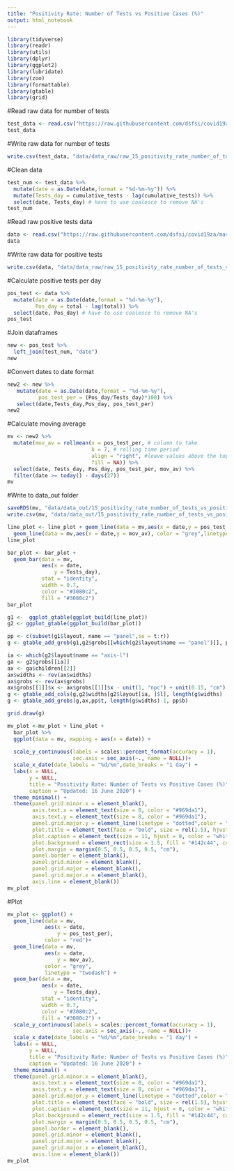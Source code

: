 ```yaml
---
title: "Positivity Rate: Number of Tests vs Positive Cases (%)"
output: html_notebook
---
```


```r
library(tidyverse)
library(readr)
library(utils)
library(dplyr)
library(ggplot2)
library(lubridate)
library(zoo)
library(formattable)
library(gtable)
library(grid)
```

#Read raw data for number of tests 
```r
test_data <- read.csv("https://raw.githubusercontent.com/dsfsi/covid19za/master/data/covid19za_timeline_testing.csv", na.strings = "", fileEncoding = "UTF-8-BOM")
test_data
```

#Write raw data for number of tests
```r
write.csv(test_data, "data/data_raw/raw_15_positivity_rate_number_of_tests_vs_positive_cases_perc/raw_covid19za_test_data.csv")
```

#Clean data
```r
test_num <- test_data %>% 
  mutate(date = as.Date(date,format = "%d-%m-%y")) %>% 
  mutate(Tests_day = cumulative_tests - lag(cumulative_tests)) %>% 
  select(date, Tests_day) # have to use coalesce to remove NA's
test_num
```

#Read raw positive tests data
```r
data <- read.csv("https://raw.githubusercontent.com/dsfsi/covid19za/master/data/covid19za_provincial_cumulative_timeline_confirmed.csv",na.strings = "", fileEncoding = "UTF-8-BOM", stringsAsFactors = TRUE)
data
```


#Write raw data for positive tests
```r
write.csv(data, "data/data_raw/raw_15_positivity_rate_number_of_tests_vs_positive_cases_perc/raw_covid19za__positive_test_data.csv")
```

#Calculate positive tests per day
```r
pos_test <- data %>% 
  mutate(date = as.Date(date,format = "%d-%m-%y"),
         Pos_day = total - lag(total)) %>% 
  select(date, Pos_day) # have to use coalesce to remove NA's
pos_test
```

#Join dataframes
```r
new <- pos_test %>% 
  left_join(test_num, "date")
new
```

#Convert dates to date format
```r
new2 <- new %>% 
   mutate(date = as.Date(date,format = "%d-%m-%y"),
          pos_test_per = (Pos_day/Tests_day)*100) %>% 
   select(date,Tests_day,Pos_day, pos_test_per)
new2
```

#Calculate moving average 
```r
mv <- new2 %>% 
  mutate(mov_av = rollmean(x = pos_test_per, # column to take
                           k = 7, # rolling time period
                           align = "right", #leave values above the top
                           fill = NA)) %>% 
  select(date, Tests_day, Pos_day, pos_test_per, mov_av) %>% 
  filter(date >= today() - days(27))
mv
```

#Write to data_out folder
```r
saveRDS(mv, "data/data_out/15_positivity_rate_number_of_tests_vs_positive_cases_perc.rds")
write.csv(mv, "data/data_out/15_positivity_rate_number_of_tests_vs_positive_cases_perc.csv")
```

```r
line_plot <- line_plot + geom_line(data = mv,aes(x = date,y = pos_test_per),color = "red")+
  geom_line(data = mv,aes(x = date,y = mov_av), color = "grey",linetype = "twodash")
line_plot
```

```r
bar_plot <- bar_plot +
  geom_bar(data = mv, 
           aes(x = date,
               y = Tests_day),
           stat = "identity",
           width = 0.7,
           color = "#3080c2",
           fill = "#3080c2")
bar_plot
```
```r
g1 <-  ggplot_gtable(ggplot_build(line_plot))
g2 <- ggplot_gtable(ggplot_build(bar_plot))

pp <- c(subset(g1$layout, name == "panel",se = t:r))
g <- gtable_add_grob(g1,g2$grobs[[which(g2$layout$name == "panel")]], pp$t, pp$l,pp$b, pp$l)

ia <- which(g2$layout$name == "axis-l")
ga <- g2$grobs[[ia]]
ax <- ga$children[[2]]
ax$widths <- rev(ax$widths)
ax$grobs <- rev(ax$grobs)
ax$grobs[[1]]$x <- ax$grobs[[1]]$x - unit(1, "npc") + unit(0.15, "cm")
g <- gtable_add_cols(g,g2$widths[g2$layout[ia, ]$l], length(g$widths) - 1)
g <- gtable_add_grobs(g,ax,pp$t, length(g$widths)-1, pp$b)

grid.draw(g)
```


```r
mv_plot <-mv_plot + line_plot +
  bar_plot %>% 
  ggplot(data = mv, mapping = aes(x = date)) +
  
  scale_y_continuous(labels = scales::percent_format(accuracy = 1),
                     sec.axis = sec_axis(~., name = NULL))+
  scale_x_date(date_labels = "%d/%m",date_breaks = "1 day") +
  labs(x = NULL,
       y = NULL,
       title = "Positivity Rate: Number of Tests vs Positive Cases (%)",
       caption = "Updated: 16 June 2020") +
  theme_minimal() + 
  theme(panel.grid.minor.x = element_blank(), 
        axis.text.x = element_text(size = 8, color = "#969da1"),
        axis.text.y = element_text(size = 8, color = "#969da1"),
        panel.grid.major.y = element_line(linetype = "dotted",color = "lightblue"),
        plot.title = element_text(face = "bold", size = rel(1.5), hjust = 0.0, colour = "white"), 
        plot.caption = element_text(size = 11, hjust = 0, color = "white"),
        plot.background = element_rect(size = 1.5, fill = "#142c44", colour = "#969da1"),
        plot.margin = margin(0.5, 0.5, 0.5, 0.5, "cm"),
        panel.border = element_blank(),
        panel.grid.minor = element_blank(),
        panel.grid.major = element_blank(),
        panel.grid.major.x = element_blank(),
        axis.line = element_blank())
mv_plot

```


#Plot
```r
mv_plot <- ggplot() +
  geom_line(data = mv,
            aes(x = date,
                y = pos_test_per), 
            color = "red")+
  geom_line(data = mv, 
            aes(x = date,
                y = mov_av), 
            color = "grey",
            linetype = "twodash") +
  geom_bar(data = mv, 
           aes(x = date,
               y = Tests_day),
           stat = "identity",
           width = 0.7,
           color = "#3080c2",
           fill = "#3080c2") +
  scale_y_continuous(labels = scales::percent_format(accuracy = 1),
                     sec.axis = sec_axis(~., name = NULL))+
  scale_x_date(date_labels = "%d/%m",date_breaks = "1 day") +
  labs(x = NULL,
       y = NULL,
       title = "Positivity Rate: Number of Tests vs Positive Cases (%)",
       caption = "Updated: 16 June 2020") +
  theme_minimal() + 
  theme(panel.grid.minor.x = element_blank(), 
        axis.text.x = element_text(size = 8, color = "#969da1"),
        axis.text.y = element_text(size = 8, color = "#969da1"),
        panel.grid.major.y = element_line(linetype = "dotted",color = "lightblue"),
        plot.title = element_text(face = "bold", size = rel(1.5), hjust = 0.0, colour = "white"), 
        plot.caption = element_text(size = 11, hjust = 0, color = "white"),
        plot.background = element_rect(size = 1.5, fill = "#142c44", colour = "#969da1"),
        plot.margin = margin(0.5, 0.5, 0.5, 0.5, "cm"),
        panel.border = element_blank(),
        panel.grid.minor = element_blank(),
        panel.grid.major = element_blank(),
        panel.grid.major.x = element_blank(),
        axis.line = element_blank())
mv_plot
```